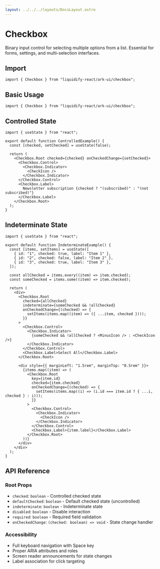 ```yaml
---
layout: ../../../layouts/DocsLayout.astro
---
```



# Checkbox

Binary input control for selecting multiple options from a list. Essential for forms, settings, and multi-selection interfaces.

## Import

```tsx
import { Checkbox } from "liquidify-react/ark-ui/checkbox";
```

## Basic Usage

<CheckboxDemo client:only="react" />

```tsx
import { Checkbox } from "liquidify-react/ark-ui/checkbox";
```

## Controlled State

```tsx
import { useState } from "react";

export default function ControlledExample() {
  const [checked, setChecked] = useState(false);

  return (
    <Checkbox.Root checked={checked} onCheckedChange={setChecked}>
      <Checkbox.Control>
        <Checkbox.Indicator>
          <CheckIcon />
        </Checkbox.Indicator>
      </Checkbox.Control>
      <Checkbox.Label>
        Newsletter subscription {checked ? "(subscribed)" : "(not subscribed)"}
      </Checkbox.Label>
    </Checkbox.Root>
  );
}
```

## Indeterminate State

```tsx
import { useState } from "react";

export default function IndeterminateExample() {
  const [items, setItems] = useState([
    { id: "1", checked: true, label: "Item 1" },
    { id: "2", checked: false, label: "Item 2" },
    { id: "3", checked: true, label: "Item 3" },
  ]);

  const allChecked = items.every((item) => item.checked);
  const someChecked = items.some((item) => item.checked);

  return (
    <div>
      <Checkbox.Root
        checked={allChecked}
        indeterminate={someChecked && !allChecked}
        onCheckedChange={(checked) => {
          setItems(items.map((item) => ({ ...item, checked })));
        }}
      >
        <Checkbox.Control>
          <Checkbox.Indicator>
            {someChecked && !allChecked ? <MinusIcon /> : <CheckIcon />}
          </Checkbox.Indicator>
        </Checkbox.Control>
        <Checkbox.Label>Select All</Checkbox.Label>
      </Checkbox.Root>

      <div style={{ marginLeft: "1.5rem", marginTop: "0.5rem" }}>
        {items.map((item) => (
          <Checkbox.Root
            key={item.id}
            checked={item.checked}
            onCheckedChange={(checked) => {
              setItems(items.map((i) => (i.id === item.id ? { ...i, checked } : i)));
            }}
          >
            <Checkbox.Control>
              <Checkbox.Indicator>
                <CheckIcon />
              </Checkbox.Indicator>
            </Checkbox.Control>
            <Checkbox.Label>{item.label}</Checkbox.Label>
          </Checkbox.Root>
        ))}
      </div>
    </div>
  );
}
```

## API Reference

### Root Props

- `checked`: `boolean` - Controlled checked state
- `defaultChecked`: `boolean` - Default checked state (uncontrolled)
- `indeterminate`: `boolean` - Indeterminate state
- `disabled`: `boolean` - Disable interaction
- `required`: `boolean` - Required field validation
- `onCheckedChange`: `(checked: boolean) => void` - State change handler

### Accessibility

- Full keyboard navigation with Space key
- Proper ARIA attributes and roles
- Screen reader announcements for state changes
- Label association for click targeting
